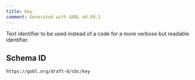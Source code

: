 ```yaml
---
title: Key
comment: Generated with GOBL v0.50.1
---
```


Text identifier to be used instead of a code for a more verbose but readable identifier.

## Schema ID

`https://gobl.org/draft-0/cbc/key`


